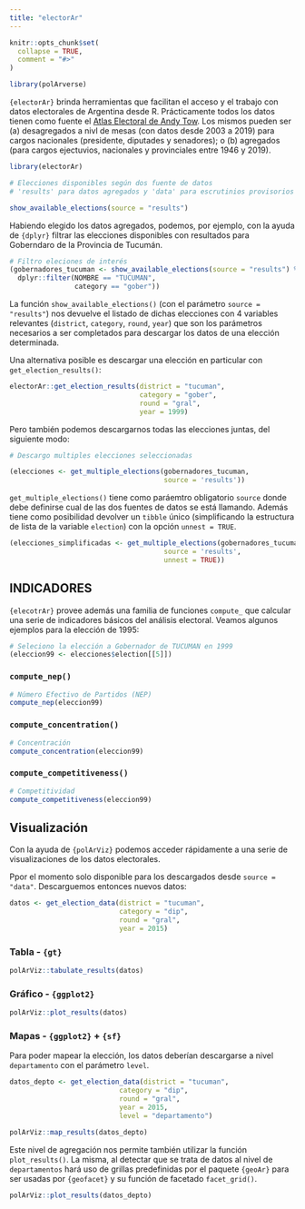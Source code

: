 ```yaml
---
title: "electorAr"
---
```


```r
knitr::opts_chunk$set(
  collapse = TRUE,
  comment = "#>"
)
```

```r
library(polArverse)
```


`{electorAr}` brinda herramientas que facilitan el acceso y el trabajo con datos electorales de Argentina desde R. Prácticamente todos los datos tienen como fuente el [Atlas Electoral de Andy Tow](https://www.andytow.com/blog/). Los mismos pueden ser (a) desagregados a nivl de mesas (con datos desde 2003 a 2019) para cargos nacionales (presidente, diputades y senadores); o (b) agregados (para cargos ejectuvios, nacionales y provinciales entre 1946 y 2019). 
 
```r

library(electorAr)

# Elecciones disponibles según dos fuente de datos
# 'results' para datos agregados y 'data' para escrutinios provisorios 

show_available_elections(source = "results")

```
 
Habiendo elegido los datos agregados, podemos, por ejemplo, con la ayuda de `{dplyr}` filtrar las elecciones disponibles con resultados para Goberndaro de la Provincia de Tucumán. 

```r

# Filtro eleciones de interés
(gobernadores_tucuman <- show_available_elections(source = "results") %>% 
  dplyr::filter(NOMBRE == "TUCUMAN", 
                category == "gober"))

```

La función `show_available_elections()` (con el parámetro `source = "results"`) nos devuelve el listado de dichas elecciones con 4 variables relevantes (`district`, `category`, `round`, `year`) que son los parámetros necesarios a ser completados para descargar los datos de una elección determinada. 

Una alternativa posible es descargar una elección en particular con `get_election_results()`: 

```r

electorAr::get_election_results(district = "tucuman", 
                                category = "gober", 
                                round = "gral", 
                                year = 1999)


```

Pero también podemos descargarnos todas las elecciones juntas, del siguiente modo: 


```r

# Descargo multiples elecciones seleccionadas

(elecciones <- get_multiple_elections(gobernadores_tucuman,
                                      source = 'results'))

```

`get_multiple_elections()` tiene como paráemtro obligatorio `source` donde debe definirse cual de las dos fuentes de datos se está llamando. Además tiene como posibilidad devolver un `tibble` único (simplificando la estructura de lista de la variable `election`) con la opción `unnest = TRUE`. 

```r

(elecciones_simplificadas <- get_multiple_elections(gobernadores_tucuman,
                                      source = 'results', 
                                      unnest = TRUE))
```

## INDICADORES

`{elecotrAr}` provee además una familia de funciones `compute_` que calcular una serie de indicadores básicos del análisis electoral. Veamos algunos ejemplos para la elección de 1995:  


```r
# Seleciono la elección a Gobernador de TUCUMAN en 1999
(eleccion99 <- elecciones$election[[5]])
```


### `compute_nep()`

```r
# Número Efectivo de Partidos (NEP)
compute_nep(eleccion99)

```


### `compute_concentration()`

```r
# Concentración
compute_concentration(eleccion99)

```


### `compute_competitiveness()`

```r
# Competitividad
compute_competitiveness(eleccion99)

```

## Visualización

Con la ayuda de `{polArViz}` podemos acceder rápidamente a una serie de visualizaciones de los datos electorales.

Ppor el momento solo disponible para los descargados desde `source = "data"`. Descarguemos entonces nuevos datos: 


```r

datos <- get_election_data(district = "tucuman", 
                           category = "dip",
                           round = "gral", 
                           year = 2015)


```



### Tabla -  `{gt}`


```r

polArViz::tabulate_results(datos)
```


### Gráfico -  `{ggplot2}`

```r
polArViz::plot_results(datos)
```



### Mapas - `{ggplot2}` + `{sf}`

Para poder mapear la elección, los datos deberían descargarse a nivel `departamento` con el parámetro `level`. 

```r

datos_depto <- get_election_data(district = "tucuman", 
                           category = "dip",
                           round = "gral", 
                           year = 2015, 
                           level = "departamento")

```



```r

polArViz::map_results(datos_depto)


```


Este nivel de agregación nos permite también utilizar la función `plot_results()`. La misma, al detectar que se trata de datos al nivel de `departamentos`  hará uso de grillas predefinidas por el paquete `{geoAr}` para ser usadas por `{geofacet}` y su función de facetado `facet_grid()`. 

```r

polArViz::plot_results(datos_depto)

```

